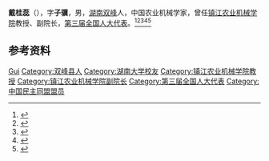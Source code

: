 '''戴桂蕊'''（{{bd|1910年||1970年|}}），字'''子骥'''，男，[[湖南|湖南]][[双峰县|双峰]]人，中国农业机械学家，曾任[[镇江农业机械学院|镇江农业机械学院]]教授、副院长，[[第三届全国人大代表|第三届全国人大代表]]。<ref>{{Cite book|title=中华人民共和国职官志|author=何虎生, 李耀东, 向常福主编|publisher=中国社会出版社|year=2003|isbn=9787800883934|location=北京|pages=}}</ref><ref>{{Cite book|title=二十世纪中国名人辞典|author=蔡开松, 于信凤主编; 曾卓明, 周溯源, 赵书刚副主编|publisher=辽宁人民出版社|year=1991|isbn=|location=沈阳|pages=}}</ref><ref>{{Cite book|title=中华当代文化名人大辞典|author=张品兴, 殷登祥, 陈有进等主编|publisher=中国广播电视出版社|year=1992|isbn=9787504315137|location=北京|pages=}}</ref><ref>{{Cite book|title=20世纪中华人物名字号辞典|author=周家珍编著|publisher=法律出版社|year=2000|isbn=9787503628320|location=北京|pages=}}</ref><ref>{{Cite book|title=中国近现代人物别名词典|author=徐为民编|publisher=沈阳出版社|year=1993|isbn=|location=沈阳|pages=}}</ref>

== 参考资料 ==
{{reflist}}

{{中国人物小作品}}

{{Authority control}}
{{DEFAULTSORT:Dai戴}}
[[Category:戴姓|Gui]]
[[Category:双峰县人|Category:双峰县人]]
[[Category:湖南大学校友|Category:湖南大学校友]]
[[Category:镇江农业机械学院教授|Category:镇江农业机械学院教授]]
[[Category:镇江农业机械学院副院长|Category:镇江农业机械学院副院长]]
[[Category:第三届全国人大代表|Category:第三届全国人大代表]]
[[Category:中国民主同盟盟员|Category:中国民主同盟盟员]]